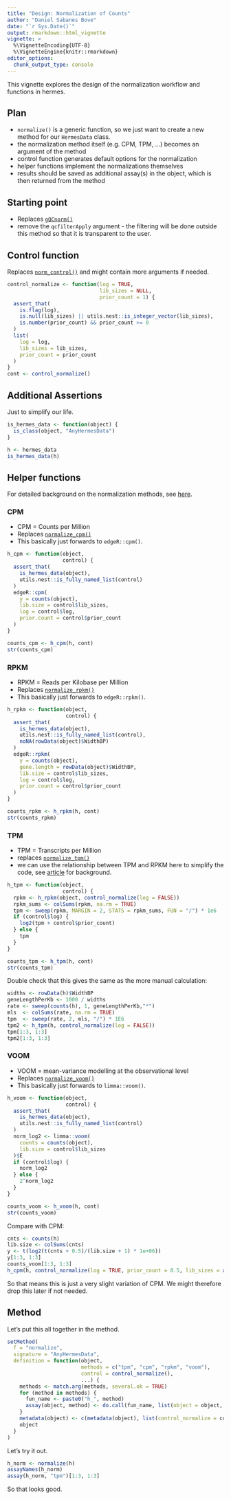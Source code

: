 ```yaml
---
title: "Design: Normalization of Counts"
author: "Daniel Sabanes Bove"
date: "`r Sys.Date()`"
output: rmarkdown::html_vignette
vignette: >
  %\VignetteEncoding{UTF-8}
  %\VignetteEngine{knitr::rmarkdown}
editor_options: 
  chunk_output_type: console
---
```


This vignette explores the design of the normalization workflow and functions in hermes.

## Plan

- `normalize()` is a generic function, so we just want to create a new method for our `HermesData` class.
- the normalization method itself (e.g. CPM, TPM, ...) becomes an argument of the method
- control function generates default options for the normalization 
- helper functions implement the normalizations themselves
- results should be saved as additional assay(s) in the object, which is then returned from the method

## Starting point

- Replaces [`gQCnorm()`](https://github.roche.com/Rpackages/rnaseqTools/blob/dae3c425cf5bf0d45848323f722b558ce3bbf851/R/gSE_Processing.R#L368)
- remove the `qcfilterApply` argument - the filtering will be done outside this method so that it is transparent to the user.

## Control function

Replaces [`norm_control()`](https://github.roche.com/Rpackages/rnaseqTools/blob/dae3c425cf5bf0d45848323f722b558ce3bbf851/R/gSE_Processing.R#L431) and might contain more arguments if needed.

```r
control_normalize <- function(log = TRUE,
                              lib_sizes = NULL,
                              prior_count = 1) {
  assert_that(
    is.flag(log),
    is.null(lib_sizes) || utils.nest::is_integer_vector(lib_sizes),
    is.number(prior_count) && prior_count >= 0
  )
  list(
    log = log,
    lib_sizes = lib_sizes,
    prior_count = prior_count
  )
}
cont <- control_normalize()
```

## Additional Assertions

Just to simplify our life.

```r
is_hermes_data <- function(object) {
  is_class(object, "AnyHermesData")
}

h <- hermes_data
is_hermes_data(h)
```


## Helper functions

For detailed background on the normalization methods, see [here](https://haroldpimentel.wordpress.com/2014/05/08/what-the-fpkm-a-review-rna-seq-expression-units/).

### CPM

- CPM = Counts per Million
- Replaces [`normalize_cpm()`](https://github.roche.com/Rpackages/rnaseqTools/blob/dae3c425cf5bf0d45848323f722b558ce3bbf851/R/gSE_NormMethods.R#L106)
- This basically just forwards to `edgeR::cpm()`.

```r
h_cpm <- function(object, 
                  control) {
  assert_that(
    is_hermes_data(object),
    utils.nest::is_fully_named_list(control)
  )
  edgeR::cpm(
    y = counts(object),
    lib.size = control$lib_sizes,
    log = control$log,
    prior.count = control$prior_count
  )
}

counts_cpm <- h_cpm(h, cont)
str(counts_cpm)
```

### RPKM

- RPKM = Reads per Kilobase per Million
- Replaces [`normalize_rpkm()`](https://github.roche.com/Rpackages/rnaseqTools/blob/dae3c425cf5bf0d45848323f722b558ce3bbf851/R/gSE_NormMethods.R#L121)
- This basically just forwards to `edgeR::rpkm()`.

```r
h_rpkm <- function(object, 
                   control) {
  assert_that(
    is_hermes_data(object),
    utils.nest::is_fully_named_list(control),
    noNA(rowData(object)$WidthBP)
  )
  edgeR::rpkm(
    y = counts(object),
    gene.length = rowData(object)$WidthBP,
    lib.size = control$lib_sizes,
    log = control$log,
    prior.count = control$prior_count
  )
}

counts_rpkm <- h_rpkm(h, cont)
str(counts_rpkm)
```

### TPM

- TPM = Transcripts per Million
- replaces [`normalize_tpm()`](https://github.roche.com/Rpackages/rnaseqTools/blob/dae3c425cf5bf0d45848323f722b558ce3bbf851/R/gSE_NormMethods.R#L72)
- we can use the relationship between TPM and RPKM here to simplify the code, see [article](https://link.springer.com/article/10.1007/s12064-012-0162-3) for background.

```r
h_tpm <- function(object, 
                  control) {
  rpkm <- h_rpkm(object, control_normalize(log = FALSE))
  rpkm_sums <- colSums(rpkm, na.rm = TRUE)
  tpm <- sweep(rpkm, MARGIN = 2, STATS = rpkm_sums, FUN = "/") * 1e6
  if (control$log) {
    log2(tpm + control$prior_count)
  } else {
    tpm
  }
}

counts_tpm <- h_tpm(h, cont)
str(counts_tpm)
```

Double check that this gives the same as the more manual calculation:

```r
widths <- rowData(h)$WidthBP
geneLengthPerKb <- 1000 / widths
rate <- sweep(counts(h), 1, geneLengthPerKb,"*")
mls  <- colSums(rate, na.rm = TRUE)
tpm  <- sweep(rate, 2, mls, "/") * 1E6
tpm2 <- h_tpm(h, control_normalize(log = FALSE))
tpm[1:3, 1:3]
tpm2[1:3, 1:3]
```

### VOOM

- VOOM = mean-variance modelling at the observational level
- Replaces [`normalize_voom()`](https://github.roche.com/Rpackages/rnaseqTools/blob/5bcd842758741f16512597092fa2b655d7194508/R/gSE_NormMethods.R#L144)
- This basically just forwards to `limma::voom()`.

```r
h_voom <- function(object, 
                   control) {
  assert_that(
    is_hermes_data(object),
    utils.nest::is_fully_named_list(control)
  )
  norm_log2 <- limma::voom(
    counts = counts(object),
    lib.size = control$lib_sizes
  )$E
  if (control$log) {
    norm_log2
  } else {
    2^norm_log2
  }
}

counts_voom <- h_voom(h, cont)
str(counts_voom)
```

Compare with CPM:

```r
cnts <- counts(h)
lib.size <- colSums(cnts)
y <- t(log2(t(cnts + 0.5)/(lib.size + 1) * 1e+06))
y[1:3, 1:3]
counts_voom[1:3, 1:3]
h_cpm(h, control_normalize(log = TRUE, prior_count = 0.5, lib_sizes = as.integer(lib.size + 1L)))[1:3, 1:3]
```

So that means this is just a very slight variation of CPM. We might therefore drop this later if not needed.

## Method

Let's put this all together in the method.

```r
setMethod(
  f = "normalize",
  signature = "AnyHermesData",
  definition = function(object, 
                        methods = c("tpm", "cpm", "rpkm", "voom"),
                        control = control_normalize(),
                        ...) {
    methods <- match.arg(methods, several.ok = TRUE)
    for (method in methods) {
      fun_name <- paste0("h_", method)
      assay(object, method) <- do.call(fun_name, list(object = object, control = control))
    }
    metadata(object) <- c(metadata(object), list(control_normalize = control))
    object
  }
)
```

Let's try it out.

```r
h_norm <- normalize(h)
assayNames(h_norm)
assay(h_norm, "tpm")[1:3, 1:3]
```

So that looks good.


